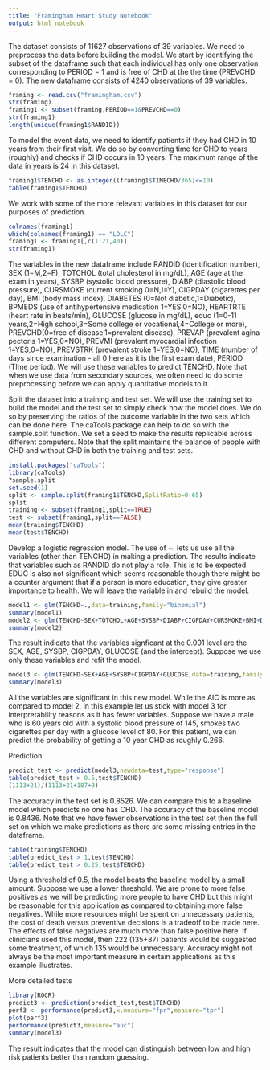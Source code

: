 ```yaml
---
title: "Framingham Heart Study Notebook"
output: html_notebook
---
```


The dataset consists of 11627 observations of 39 variables. We need to preprocess the data before building the model. We start by identifying the subset of the dataframe such that each individual has only one observation corresponding to PERIOD = 1 and is free of CHD at the the time (PREVCHD = 0). The new dataframe consists of 4240 observations of 39 variables.
```r
framing <- read.csv("framingham.csv")
str(framing)
framing1 <- subset(framing,PERIOD==1&PREVCHD==0)
str(framing1)
length(unique(framing1$RANDID))
```
To model the event data, we need to identify patients if they had CHD in 10 years from their first visit. We do so by converting time for CHD to years (roughly) and checks if CHD occurs in 10 years. The maximum range of the data in years is 24 in this dataset.
```r
framing1$TENCHD <- as.integer((framing1$TIMECHD/365)<=10)
table(framing1$TENCHD)
```
We work with some of the more relevant variables in this dataset for our purposes of prediction.
```r
colnames(framing1)
which(colnames(framing1) == "LDLC")
framing1 <- framing1[,c(1:21,40)]
str(framing1)
```
The variables in the new dataframe include RANDID (identification number), SEX (1=M,2=F), TOTCHOL (total cholesterol in mg/dL), AGE (age at the exam in years), SYSBP (systolic blood pressure), DIABP (diastolic blood pressure), CURSMOKE (current smoking 0=N,1=Y), CIGPDAY (cigarettes per day), BMI (body mass index), DIABETES (0=Not diabetic,1=Diabetic), BPMEDS (use of antihypertensive medication 1=YES,0=NO), HEARTRTE (heart rate in beats/min), GLUCOSE (glucose in mg/dL), educ (1=0-11 years,2=High school,3=Some college or vocational,4=College or more), PREVCHD(0=free of disease,1=prevalent disease), PREVAP (prevalent agina pectoris 1=YES,0=NO), PREVMI (prevalent myocardial infection 1=YES,0=NO), PREVSTRK (prevalent stroke 1=YES,0=NO), TIME (number of days since examination - all 0 here as it is the first exam date), PERIOD (TIme period). We will use these variables to predict TENCHD. Note that when we use data from secondary sources, we often need to do some preprocessing before we can apply quantitative models to it.

Split the dataset into a training and test set. We will use the training set to build the model and the test set to simply check how the model does. We do so by preserving the ratios of the outcome variable in the two sets which can be done here. The caTools package can help to do so with the sample.split function. We set a seed to make the results replicable across different computers. Note that the split maintains the balance of people with CHD and without CHD in both the training and test sets.
```r
install.packages("caTools")
library(caTools)
?sample.split
set.seed(1)
split <- sample.split(framing1$TENCHD,SplitRatio=0.65)
split
training <- subset(framing1,split==TRUE)
test <- subset(framing1,split==FALSE)
mean(training$TENCHD)
mean(test$TENCHD)
```
Develop a logistic regression model. The use of ~. lets us use all the variables (other than TENCHD) in making a prediction. The results indicate that variables such as RANDID do not play a role. This is to be expected. EDUC is also not significant which seems reasonable though there might be a counter argument that if a person is more education, they give greater importance to health. We will leave the variable in and rebuild the model. 
```r
model1 <- glm(TENCHD~.,data=training,family="binomial")
summary(model1)
model2 <- glm(TENCHD~SEX+TOTCHOL+AGE+SYSBP+DIABP+CIGPDAY+CURSMOKE+BMI+DIABETES+BPMEDS+HEARTRTE+GLUCOSE+educ+PREVSTRK+PREVHYP,data=training,family="binomial")
summary(model2)
```
The result indicate that the variables signficant at the 0.001 level are the SEX, AGE, SYSBP, CIGPDAY, GLUCOSE (and the intercept). Suppose we use only these variables and refit the model.
```r
model3 <- glm(TENCHD~SEX+AGE+SYSBP+CIGPDAY+GLUCOSE,data=training,family="binomial")
summary(model3)
```
All the variables are significant in this new model. While the AIC is more as compared to model 2, in this example let us stick with model 3 for interpretability reasons as it has fewer variables.
Suppose we have a male who is 60 years old with a systolic blood pressure of 145, smokes two cigarettes per day with a glucose level of 80. For this patient, we can predict the probability of getting a 10 year CHD as roughly 0.266.

Prediction 
```r
predict_test <- predict(model3,newdata=test,type="response")
table(predict_test > 0.5,test$TENCHD)
(1113+21)/(1113+21+187+9)
```
The accuracy in the test set is 0.8526. We can compare this to a baseline model which predicts no one has CHD. The accuracy of the baseline model is 0.8436. Note that we have fewer observations in the test set then the full set on which we make predictions as there are some missing entries in the dataframe.
```r
table(training$TENCHD)
table(predict_test > 1,test$TENCHD)
table(predict_test > 0.25,test$TENCHD)
```
Using a threshold of 0.5, the model beats the baseline model by a small amount. Suppose we use a lower threshold. We are prone to more false positives as we will be predicting more people to have CHD but this might be reasonable for this application as compared to obtaining more false negatives. While more resources might be spent on unnecessary patients, the cost of death versus preventive decisions is a tradeoff to be made here. The effects of false negatives are much more than false positive here. If clinicians used this model, then 222 (135+87) patients would be suggested some treatment, of which 135 would be unnecessary. Accuracy might not always be the most important measure in certain applications as this example illustrates.

More detailed tests
```r
library(ROCR)
predict3 <- prediction(predict_test,test$TENCHD)
perf3 <- performance(predict3,x.measure="fpr",measure="tpr")
plot(perf3)
performance(predict3,measure="auc")
summary(model3)
```
The result indicates that the model can distinguish between low and high risk patients better than random guessing.

